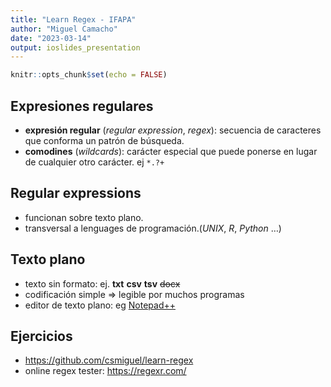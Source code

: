 ```yaml
---
title: "Learn Regex - IFAPA"
author: "Miguel Camacho"
date: "2023-03-14"
output: ioslides_presentation
---
```


```r
knitr::opts_chunk$set(echo = FALSE)
```

## Expresiones regulares

- **expresión regular** (*regular expression*, *regex*): secuencia de caracteres que conforma un patrón de búsqueda.
- **comodines** (*wildcards*): carácter especial que puede ponerse en lugar de cualquier otro carácter. ej `*.?+`

## Regular expressions

- funcionan sobre texto plano.
- transversal a lenguages de programación.(*UNIX*, *R*, *Python* ...)

## Texto plano

- texto sin formato: ej. **txt** **csv** **tsv** ~~docx~~
- codificación simple => legible por muchos programas
- editor de texto plano: eg [Notepad++](https://notepad-plus-plus.org/downloads/)

## Ejercicios

- <https://github.com/csmiguel/learn-regex>
- online regex tester: <https://regexr.com/>

